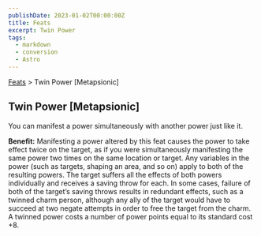 ```yaml
---
publishDate: 2023-01-02T00:00:00Z
title: Feats
excerpt: Twin Power
tags:
  - markdown
  - conversion
  - Astro
---
```


[Feats](arcana-d20-srd-feats-index) > Twin Power [Metapsionic]

## Twin Power [Metapsionic]

You can manifest a power simultaneously with another power just like it.

**Benefit:** Manifesting a power altered by this feat causes the power to take
effect twice on the target, as if you were simultaneously manifesting the same
power two times on the same location or target. Any variables in the power
(such as targets, shaping an area, and so on) apply to both of the resulting
powers. The target suffers all the effects of both powers individually and
receives a saving throw for each. In some cases, failure of both of the
target’s saving throws results in redundant effects, such as a twinned charm
person, although any ally of the target would have to succeed at two negate
attempts in order to free the target from the charm. A twinned power costs a
number of power points equal to its standard cost +8.

